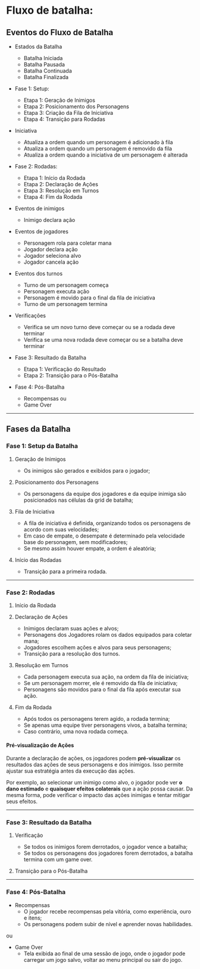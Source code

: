 
# Fluxo de batalha:

## Eventos do Fluxo de Batalha

- Estados da Batalha

  - Batalha Iniciada
  - Batalha Pausada
  - Batalha Continuada
  - Batalha Finalizada

- Fase 1: Setup:

  - Etapa 1: Geração de Inimigos
  - Etapa 2: Posicionamento dos Personagens
  - Etapa 3: Criação da Fila de Iniciativa
  - Etapa 4: Transição para Rodadas

- Iniciativa

  - Atualiza a ordem quando um personagem é adicionado à fila
  - Atualiza a ordem quando um personagem é removido da fila
  - Atualiza a ordem quando a iniciativa de um personagem é alterada

- Fase 2: Rodadas:

  - Etapa 1: Início da Rodada
  - Etapa 2: Declaração de Ações
  - Etapa 3: Resolução em Turnos
  - Etapa 4: Fim da Rodada

- Eventos de inimigos

  - Inimigo declara ação

- Eventos de jogadores

  - Personagem rola para coletar mana
  - Jogador declara ação
  - Jogador seleciona alvo
  - Jogador cancela ação

- Eventos dos turnos
    - Turno de um personagem começa
    - Personagem executa ação
    - Personagem é movido para o final da fila de iniciativa
    - Turno de um personagem termina

- Verificações
    - Verifica se um novo turno deve começar ou se a rodada deve terminar
    - Verifica se uma nova rodada deve começar ou se a batalha deve terminar

- Fase 3: Resultado da Batalha

  - Etapa 1: Verificação do Resultado
  - Etapa 2: Transição para o Pós-Batalha

- Fase 4: Pós-Batalha
  - Recompensas
    ou
  - Game Over

---

## Fases da Batalha

### Fase 1: Setup da Batalha

1. Geração de Inimigos

   - Os inimigos são gerados e exibidos para o jogador;

2. Posicionamento dos Personagens

   - Os personagens da equipe dos jogadores e da equipe inimiga são posicionados nas células da grid de batalha;

3. Fila de Iniciativa

   - A fila de iniciativa é definida, organizando todos os personagens de acordo com suas velocidades;
   - Em caso de empate, o desempate é determinado pela velocidade base do personagem, sem modificadores;
   - Se mesmo assim houver empate, a ordem é aleatória;

4. Início das Rodadas
   - Transição para a primeira rodada.

---

### Fase 2: Rodadas

1. Início da Rodada

2. Declaração de Ações

   - Inimigos declaram suas ações e alvos;
   - Personagens dos Jogadores rolam os dados equipados para coletar mana;
   - Jogadores escolhem ações e alvos para seus personagens;
   - Transição para a resolução dos turnos.

3. Resolução em Turnos

   - Cada personagem executa sua ação, na ordem da fila de iniciativa;
   - Se um personagem morrer, ele é removido da fila de iniciativa;
   - Personagens são movidos para o final da fila após executar sua ação.

4. Fim da Rodada
   - Após todos os personagens terem agido, a rodada termina;
   - Se apenas uma equipe tiver personagens vivos, a batalha termina;
   - Caso contrário, uma nova rodada começa.

#### Pré-visualização de Ações

Durante a declaração de ações, os jogadores podem **pré-visualizar** os resultados das ações de seus personagens e dos inimigos. Isso permite ajustar sua estratégia antes da execução das ações.

Por exemplo, ao selecionar um inimigo como alvo, o jogador pode ver **o dano estimado** e **quaisquer efeitos colaterais** que a ação possa causar. Da mesma forma, pode verificar o impacto das ações inimigas e tentar mitigar seus efeitos.

---

### Fase 3: Resultado da Batalha

1. Verificação

   - Se todos os inimigos forem derrotados, o jogador vence a batalha;
   - Se todos os personagens dos jogadores forem derrotados, a batalha termina com um game over.

2. Transição para o Pós-Batalha

---

### Fase 4: Pós-Batalha

- Recompensas
  - O jogador recebe recompensas pela vitória, como experiência, ouro e itens;
  - Os personagens podem subir de nível e aprender novas habilidades.

ou

- Game Over
  - Tela exibida ao final de uma sessão de jogo, onde o jogador pode carregar um jogo salvo, voltar ao menu principal ou sair do jogo.
